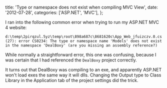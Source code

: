 
  title:
    'Type or namespace does not exist when compiling MVC View',
  date: '2012-07-28',
  categories: ['ASP.NET', 'MVC'],
};


I ran into the following common error when trying to run my
ASP.NET MVC 4 website:

`d:\temp\2pirqzul.5yz\temp\root\898a687c\8681620c\App_Web_jfuizczv.0.cs(27): error CS0234: The type or namespace name 'Models' does not exist in the namespace 'DealBoxy' (are you missing an assembly reference?)`

While normally a straightforward error, this one was
confusing, because I was certain that I had referenced the
`DealBoxy` project correctly.

It turns out that DealBoxy was compiling to an exe, and
apparently ASP.NET won't load exes the same way it will
dlls. Changing the Output type to Class Library in the
Application tab of the project settings did the trick.
